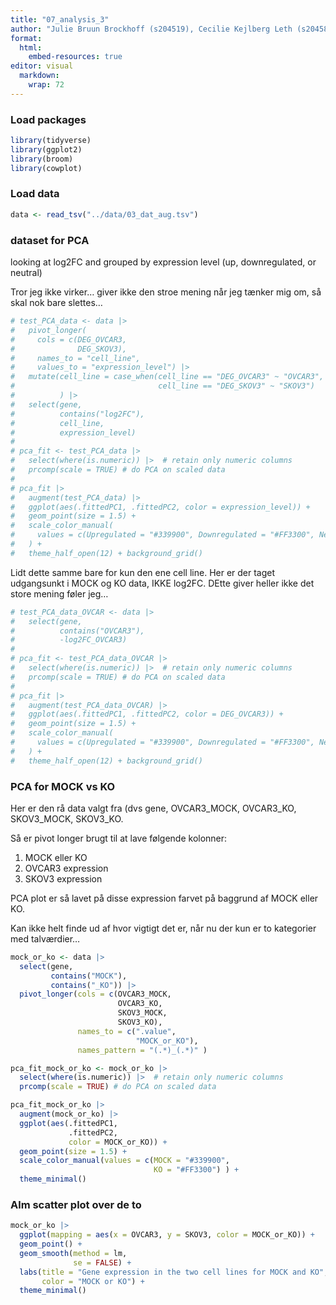 ```yaml
---
title: "07_analysis_3"
author: "Julie Bruun Brockhoff (s204519), Cecilie Kejlberg Leth (s204584), Amalie Drud Nielsen (s204560), Chrysillis Hellemann Polhaus (s153664), Lise Lotte Eriksen (s154123)"
format: 
  html:
    embed-resources: true
editor: visual
  markdown: 
    wrap: 72
---
```


### Load packages

```r
library(tidyverse) 
library(ggplot2)
library(broom)
library(cowplot)
```

### Load data

```r
data <- read_tsv("../data/03_dat_aug.tsv")
```

### dataset for PCA

looking at log2FC and grouped by expression level (up, downregulated, or neutral)

Tror jeg ikke virker... giver ikke den stroe mening når jeg tænker mig om, så skal nok bare slettes...

```r
# test_PCA_data <- data |> 
#   pivot_longer(
#     cols = c(DEG_OVCAR3, 
#              DEG_SKOV3), 
#     names_to = "cell_line", 
#     values_to = "expression_level") |> 
#   mutate(cell_line = case_when(cell_line == "DEG_OVCAR3" ~ "OVCAR3",
#                                cell_line == "DEG_SKOV3" ~ "SKOV3")
#          ) |> 
#   select(gene, 
#          contains("log2FC"), 
#          cell_line, 
#          expression_level)
# 
# pca_fit <- test_PCA_data |> 
#   select(where(is.numeric)) |>  # retain only numeric columns
#   prcomp(scale = TRUE) # do PCA on scaled data
# 
# pca_fit |> 
#   augment(test_PCA_data) |> 
#   ggplot(aes(.fittedPC1, .fittedPC2, color = expression_level)) +
#   geom_point(size = 1.5) +
#   scale_color_manual(
#     values = c(Upregulated = "#339900", Downregulated = "#FF3300", Neutral = "#003399")
#   ) +
#   theme_half_open(12) + background_grid()
```

Lidt dette samme bare for kun den ene cell line. Her er der taget udgangsunkt i MOCK og KO data, IKKE log2FC. DEtte giver heller ikke det store mening føler jeg...

```r
# test_PCA_data_OVCAR <- data |> 
#   select(gene, 
#          contains("OVCAR3"),
#          -log2FC_OVCAR3)
# 
# pca_fit <- test_PCA_data_OVCAR |> 
#   select(where(is.numeric)) |>  # retain only numeric columns
#   prcomp(scale = TRUE) # do PCA on scaled data
# 
# pca_fit |> 
#   augment(test_PCA_data_OVCAR) |> 
#   ggplot(aes(.fittedPC1, .fittedPC2, color = DEG_OVCAR3)) +
#   geom_point(size = 1.5) +
#   scale_color_manual(
#     values = c(Upregulated = "#339900", Downregulated = "#FF3300", Neutral = "#003399")
#   ) +
#   theme_half_open(12) + background_grid()
```

### PCA for MOCK vs KO

Her er den rå data valgt fra (dvs gene, OVCAR3_MOCK, OVCAR3_KO, SKOV3_MOCK, SKOV3_KO.

Så er pivot longer brugt til at lave følgende kolonner:

1.  MOCK eller KO
2.  OVCAR3 expression
3.  SKOV3 expression

PCA plot er så lavet på disse expression farvet på baggrund af MOCK eller KO.

Kan ikke helt finde ud af hvor vigtigt det er, når nu der kun er to kategorier med talværdier...

```r
mock_or_ko <- data |> 
  select(gene, 
         contains("MOCK"), 
         contains("_KO")) |> 
  pivot_longer(cols = c(OVCAR3_MOCK, 
                        OVCAR3_KO, 
                        SKOV3_MOCK, 
                        SKOV3_KO), 
               names_to = c(".value", 
                            "MOCK_or_KO"), 
               names_pattern = "(.*)_(.*)" )

pca_fit_mock_or_ko <- mock_or_ko |> 
  select(where(is.numeric)) |>  # retain only numeric columns 
  prcomp(scale = TRUE) # do PCA on scaled data

pca_fit_mock_or_ko |> 
  augment(mock_or_ko) |> 
  ggplot(aes(.fittedPC1, 
             .fittedPC2, 
             color = MOCK_or_KO)) + 
  geom_point(size = 1.5) + 
  scale_color_manual(values = c(MOCK = "#339900", 
                                KO = "#FF3300") ) + 
  theme_minimal()
```

### Alm scatter plot over de to 

```r
mock_or_ko |> 
  ggplot(mapping = aes(x = OVCAR3, y = SKOV3, color = MOCK_or_KO)) +
  geom_point() + 
  geom_smooth(method = lm,
              se = FALSE) +
  labs(title = "Gene expression in the two cell lines for MOCK and KO",
       color = "MOCK or KO") +
  theme_minimal()
```
